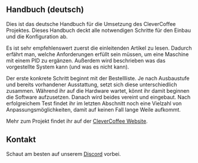 ## Handbuch (deutsch)

Dies ist das deutsche Handbuch für die Umsetzung des CleverCoffee Projektes. Dieses Handbuch deckt alle notwendigen Schritte für den Einbau und die Konfiguration ab.

Es ist sehr empfehlenswert zuerst die einleitenden Artikel zu lesen. Dadurch erfährt man, welche Anforderungen erfüllt sein müssen, um eine Maschine mit einem PID zu ergänzen. Außerdem wird beschrieben was das vorgestellte System kann (und was es nicht kann).

Der erste konkrete Schritt beginnt mit der Bestellliste. Je nach Ausbaustufe und bereits vorhandener Ausstattung, setzt sich diese unterschiedlich zusammen. Während ihr auf die Hardware wartet, könnt ihr damit beginnen die Software aufzusetzen. Danach wird beides vereint und eingebaut. Nach erfolgreichem Test findet ihr im letzten Abschnitt noch eine Vielzahl von Anpassungsmöglichkeiten, damit auf keinen Fall lange Weile aufkommt.

Mehr zum Projekt findet ihr auf der [CleverCoffee Website](https://clevercoffee.de/).


## Kontakt

Schaut am besten auf unserem [Discord](https://discord.com/invite/Kq5RFznuU4) vorbei.

